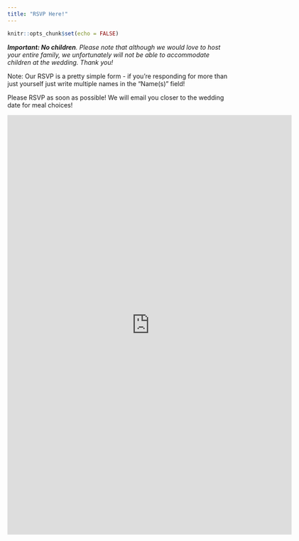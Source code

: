```yaml
---
title: "RSVP Here!"
---
```


```r
knitr::opts_chunk$set(echo = FALSE)
```

*__Important: No children__. Please note that although we would love to host your entire family, we unfortunately will not be able to accommodate children at the wedding. Thank you!*

Note: Our RSVP is a pretty simple form - if you're responding for more than just yourself just write multiple names in the "Name(s)" field!

Please RSVP as soon as possible! We will email you closer to the wedding date for meal choices!

<iframe src="https://docs.google.com/forms/d/e/1FAIpQLSel79xWcDO5YOlVMupAdqvFgRlgnFX-JUTOifip27lHaejDSQ/viewform?embedded=true" width="640" height="943" frameborder="0" marginheight="0" marginwidth="0">Loading…</iframe>
